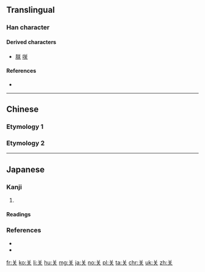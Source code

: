 {{also|灷|天}}
==Translingual==
{{Han simplified forms|關|関|关}}

===Han character===
{{Han char|rn=12|rad=八|as=04|sn=6|four=|canj=TK|ids=⿱丷天}}

====Derived characters====
* [[朕]] [[咲]]

====References====
* {{Han ref|kx=0127.090|hdz=10242.070|uh=5173}} <!--Kangxi: See talk page.-->

----

==Chinese==

===Etymology 1===
{{zh-see|關}}

===Etymology 2===
{{zh-see|笑|v}}

----

==Japanese==

===Kanji===
{{ja-kanji|grade=|rs=八04}}

# {{alternative form of|笑|lang=ja}}

====Readings====
{{ja-readings
|on=[[しょう]] (shō)
|kun=[[わらう]] (warau), [[えむ]] (emu), [[わらい]] (warai), [[え]] (e), [[えみ]] (emi)
}}

===References===
* {{R:Koseki Moji|017070}}
* {{R:Koseki Moji|017040}}

[[fr:关]]
[[ko:关]]
[[li:关]]
[[hu:关]]
[[mg:关]]
[[ja:关]]
[[no:关]]
[[pl:关]]
[[ta:关]]
[[chr:关]]
[[uk:关]]
[[zh:关]]